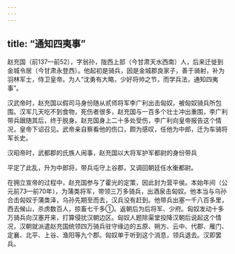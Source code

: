 ```yaml
---
---
---
```

title: “通知四夷事”
---



赵充国（前137—前52），字翁孙，陇西上邽（今甘肃天水西南）人，后来迁徙到金城令居（今甘肃永登西）。他起初是骑兵，因是金城郡良家子，善于骑射，补为羽林军士，侍卫皇帝。为人“沈勇有大略，少好将帅之节，而学兵法，通知四夷事”。

汉武帝时，赵充国以假司马身份随从贰师将军李广利出击匈奴，被匈奴骑兵所包围。汉军几天吃不到食物，死伤者很多，赵充国与一百多个壮士冲出重围，李广利带兵跟随其后，终于脱身。赵充国身上二十多处受伤，李广利向皇帝报告这个情况，皇帝下诏召见。武帝亲自察看他的伤口，颇为感叹，任他为中郎，迁为车骑将军长史。

汉昭帝时，武都郡的氏族人闹事，赵充国以大将军护军都尉的身份带兵

平定了此乱，升为中郎将，带兵屯守上谷郡，又调回朝廷任水衡都尉。

在拥立宣帝的过程中，赵充国参与了霍光的定策，因此封为营平侯。本始年间（公元前73—前70年），为蒲类将军，带领三万多骑兵，出酒泉击匈奴。他本当与乌孙合击匈奴于蒲类泽，乌孙先期至而去，汉兵没有赶到。他带兵出塞一千八百多里，西去候山，杀虏数百人，掠畜七千多①。返朝后为后将军、少府。匈奴发动十多万骑兵向汉塞开来，打算侵扰汉朝边区。匈奴人题除渠堂投降汉朝后说起这个情况，汉朝就派遣赵充国统领四万骑兵驻守缘边的五原、朔方、云中、代郡、雁门、定襄、北平、上谷、渔阳等九个郡。匈奴单于听到这个消息，领兵退去。汉即罢兵。